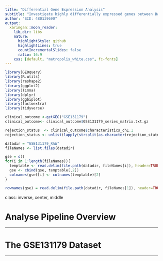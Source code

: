 ```yaml
---
title: "Differential Gene Expression Analysis"
subtitle: "Investigate highly differentially expressed genes between Banff acute T-cell mediated rejection (TCMR) and normal kidney allograft biopsy specimens"
author: "SID: 480139690"
output:
  xaringan::moon_reader:
    lib_dir: libs
    nature:
      highlightStyle: github
      highlightLines: true
      countIncrementalSlides: false
      ratio: 16:9
    css: [default, "metropolis_white.css", fc-fonts]
---
```


```r
library(GEOquery)  
library(R.utils)
library(reshape2)
library(ggplot2)
library(limma) 
library(dplyr)
library(ggbiplot)
library(factoextra)
library(tidyverse)
```

```r
clinical_outcome <-getGEO("GSE131179")
clinical_outcome<- clinical_outcome$GSE131179_series_matrix.txt.gz

rejection_status  <- clinical_outcome$characteristics_ch1.1
rejection_status <- unlist(lapply(strsplit(as.character(rejection_status), ": " ) , `[[` , 2))

datadir = "GSE131179_RAW"
fileNames <- list.files(datadir)

gse = c()
for(i in 1:length(fileNames)){
  temptable <- read.delim(file.path(datadir, fileNames[i]), header=TRUE)
  gse <- cbind(gse, temptable[,2])
  colnames(gse)[i] <- colnames(temptable)[2]
}

rownames(gse) = read.delim(file.path(datadir, fileNames[1]), header=TRUE)[,1]
```

class: inverse, center, middle

# Analyse Pipeline Overview

---



# The GSE131179 Dataset

---


